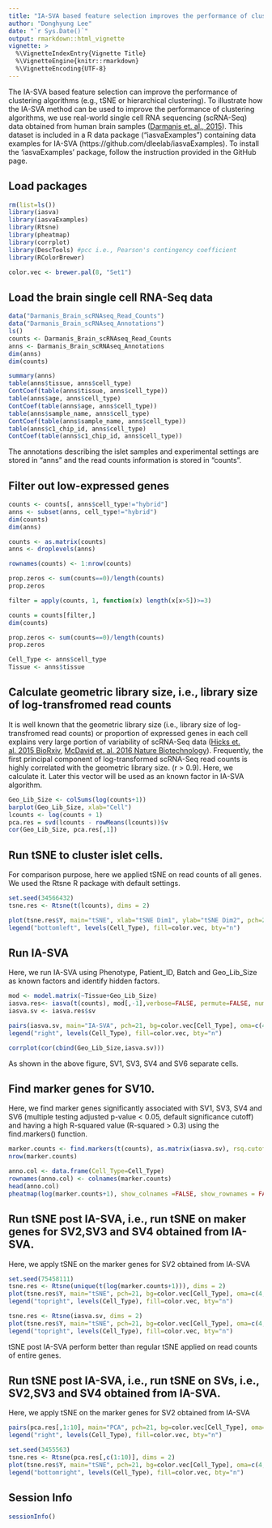 ```yaml
---
title: "IA-SVA based feature selection improves the performance of clustering algorithms [3]"
author: "Donghyung Lee"
date: "`r Sys.Date()`"
output: rmarkdown::html_vignette
vignette: >
  %\VignetteIndexEntry{Vignette Title}
  %\VignetteEngine{knitr::rmarkdown}
  %\VignetteEncoding{UTF-8}
---
```



The IA-SVA based feature selection can improve the performance of clustering algorithms (e.g., tSNE or hierarchical clustering). To illustrate how the IA-SVA method can be used to improve the performance of clustering algorithms, we use real-world single cell RNA sequencing (scRNA-Seq) data obtained from human brain samples ([Darmanis et. al., 2015](http://www.pnas.org/content/112/23/7285.long)). This dataset is included in a R data package ("iasvaExamples") containing data examples for IA-SVA (https://github.com/dleelab/iasvaExamples). To install the 'iasvaExamples' package, follow the instruction provided in the GitHub page.

## Load packages
```r
rm(list=ls())
library(iasva)
library(iasvaExamples)
library(Rtsne)
library(pheatmap)
library(corrplot)
library(DescTools) #pcc i.e., Pearson's contingency coefficient
library(RColorBrewer)

color.vec <- brewer.pal(8, "Set1")

```

## Load the brain single cell RNA-Seq data
```r
data("Darmanis_Brain_scRNAseq_Read_Counts")
data("Darmanis_Brain_scRNAseq_Annotations")
ls()
counts <- Darmanis_Brain_scRNAseq_Read_Counts
anns <- Darmanis_Brain_scRNAseq_Annotations
dim(anns)
dim(counts)

summary(anns)
table(anns$tissue, anns$cell_type)
ContCoef(table(anns$tissue, anns$cell_type))
table(anns$age, anns$cell_type)
ContCoef(table(anns$age, anns$cell_type))
table(anns$sample_name, anns$cell_type)
ContCoef(table(anns$sample_name, anns$cell_type))
table(anns$c1_chip_id, anns$cell_type)
ContCoef(table(anns$c1_chip_id, anns$cell_type))

```

The annotations describing the islet samples and experimental settings are stored in "anns" and the read counts information is stored in "counts". 

## Filter out low-expressed genes 
```r
counts <- counts[, anns$cell_type!="hybrid"] 
anns <- subset(anns, cell_type!="hybrid")
dim(counts)
dim(anns)

counts <- as.matrix(counts)
anns <- droplevels(anns)

rownames(counts) <- 1:nrow(counts)

prop.zeros <- sum(counts==0)/length(counts)
prop.zeros

filter = apply(counts, 1, function(x) length(x[x>5])>=3)

counts = counts[filter,]
dim(counts)

prop.zeros <- sum(counts==0)/length(counts)
prop.zeros

Cell_Type <- anns$cell_type
Tissue <- anns$tissue
```

## Calculate geometric library size, i.e., library size of log-transfromed read counts 
It is well known that the geometric library size (i.e., library size of log-transfromed read counts) or proportion of expressed genes in each cell explains very large portion of variability of scRNA-Seq data ([Hicks et. al. 2015 BioRxiv](http://biorxiv.org/content/early/2015/08/25/025528), [McDavid et. al. 2016 Nature Biotechnology](http://www.nature.com/nbt/journal/v34/n6/full/nbt.3498.html)). Frequently, the first principal component of log-transformed scRNA-Seq read counts is highly correlated with the geometric library size. (r > 0.9). Here, we calculate it. Later this vector will be used as an known factor in IA-SVA algorithm.
```r
Geo_Lib_Size <- colSums(log(counts+1))
barplot(Geo_Lib_Size, xlab="Cell")
lcounts <- log(counts + 1)
pca.res = svd(lcounts - rowMeans(lcounts))$v
cor(Geo_Lib_Size, pca.res[,1])
```

## Run tSNE to cluster islet cells.
For comparison purpose, here we applied tSNE on read counts of all genes. We used the Rtsne R package with default settings.

```r
set.seed(34566432)
tsne.res <- Rtsne(t(lcounts), dims = 2)

plot(tsne.res$Y, main="tSNE", xlab="tSNE Dim1", ylab="tSNE Dim2", pch=21, bg=color.vec[Cell_Type], oma=c(4,4,6,12))
legend("bottomleft", levels(Cell_Type), fill=color.vec, bty="n")
```

## Run IA-SVA
Here, we run IA-SVA using Phenotype, Patient_ID, Batch and Geo_Lib_Size as known factors and identify hidden factors. 
```r
mod <- model.matrix(~Tissue+Geo_Lib_Size)
iasva.res<- iasva(t(counts), mod[,-1],verbose=FALSE, permute=FALSE, num.sv=20)
iasva.sv <- iasva.res$sv

pairs(iasva.sv, main="IA-SVA", pch=21, bg=color.vec[Cell_Type], oma=c(4,4,6,12))
legend("right", levels(Cell_Type), fill=color.vec, bty="n")

corrplot(cor(cbind(Geo_Lib_Size,iasva.sv)))
```

As shown in the above figure, SV1, SV3, SV4 and SV6 separate cells.


## Find marker genes for SV10.
Here, we find marker genes significantly associated with SV1, SV3, SV4 and SV6 (multiple testing adjusted p-value < 0.05, default significance cutoff) and having a high R-squared value (R-squared > 0.3) using the find.markers() function.
```r
marker.counts <- find.markers(t(counts), as.matrix(iasva.sv), rsq.cutoff = 0.4)
nrow(marker.counts)

anno.col <- data.frame(Cell_Type=Cell_Type)
rownames(anno.col) <- colnames(marker.counts)
head(anno.col)
pheatmap(log(marker.counts+1), show_colnames =FALSE, show_rownames = FALSE, clustering_method = "ward.D2",cutree_cols = 8,annotation_col = anno.col)


```


## Run tSNE post IA-SVA, i.e., run tSNE on maker genes for SV2,SV3 and SV4 obtained from IA-SVA.
Here, we apply tSNE on the marker genes for SV2 obtained from IA-SVA
```r
set.seed(75458111)
tsne.res <- Rtsne(unique(t(log(marker.counts+1))), dims = 2)
plot(tsne.res$Y, main="tSNE", pch=21, bg=color.vec[Cell_Type], oma=c(4,4,6,12))
legend("topright", levels(Cell_Type), fill=color.vec, bty="n")

tsne.res <- Rtsne(iasva.sv, dims = 2)
plot(tsne.res$Y, main="tSNE", pch=21, bg=color.vec[Cell_Type], oma=c(4,4,6,12))
legend("topright", levels(Cell_Type), fill=color.vec, bty="n")


```

tSNE post IA-SVA perform better than regular tSNE applied on read counts of entire genes. 

## Run tSNE post IA-SVA, i.e., run tSNE on SVs, i.e., SV2,SV3 and SV4 obtained from IA-SVA.
Here, we apply tSNE on the marker genes for SV2 obtained from IA-SVA
```r
pairs(pca.res[,1:10], main="PCA", pch=21, bg=color.vec[Cell_Type], oma=c(4,4,6,12))
legend("right", levels(Cell_Type), fill=color.vec, bty="n")
```

```r
set.seed(3455563)
tsne.res <- Rtsne(pca.res[,c(1:10)], dims = 2)
plot(tsne.res$Y, main="tSNE", pch=21, bg=color.vec[Cell_Type], oma=c(4,4,6,12))
legend("bottomright", levels(Cell_Type), fill=color.vec, bty="n")
```




## Session Info
```r
sessionInfo()
```
